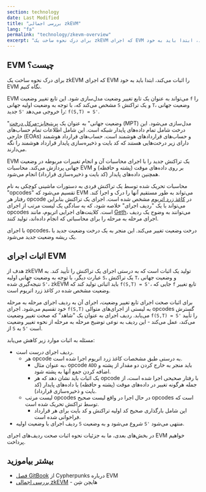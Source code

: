 ```yaml
---
section: technology
date: Last Modified
title: "بررسی اجمالی zkEVM"
lang: "fa"
permalink: "technology/zkevm-overview"
excerpt: "برای درک نحوه ساخت یک zkEVM که اجرای EVM را اثبات می‌کند، ابتدا باید به خود EVM نگاه کنیم."
---
```



## EVM چیست؟

برای درک نحوه ساخت یک zkEVM که اجرای EVM را اثبات می‌کند، ابتدا باید به خود EVM نگاه کنیم.

EVM می‌تواند به عنوان یک تابع تغییر وضعیت مدل‌سازی شود. این تابع تغییر وضعیت `f` را مشخص می‌کند که، با توجه به وضعیت اولیه جهانی `S` و یک تراکنش `T`، وضعیت جهانی جدید `S'` را خروجی می‌دهد: `f(S,T) = S'`.

"وضعیت جهانی" به عنوان یک [پریتیچایز-مرکل درخت](https://ethereum.org/en/developers/docs/data-structures-and-encoding/patricia-merkle-trie/) (MPT) مدل‌سازی می‌شود. این درخت شامل تمام داده‌های پایدار شبکه است. این شامل اطلاعات تمام حساب‌های خارجی (EOAs) و حساب‌های قراردادهای هوشمند است. حساب‌های قرارداد هوشمند دارای زیر درخت‌هایی هستند که کد بایت و ذخیره‌سازی پایدار قرارداد هوشمند را نگه می‌دارند.

EVM یک تراکنش جدید را با اجرای محاسبات آن و انجام تغییرات مربوطه در وضعیت جهانی پردازش می‌کند. محاسبات EVM بر روی داده‌های موقت (پشته و حافظه) و همچنین داده‌های پایدار (کد بایت و ذخیره‌سازی قرارداد) انجام می‌شود.

<ClickToZoom src={zkevm1} />

محاسبات تحریک شده توسط یک تراکنش فردی به دستورات ماشینی کوچکی به نام "opcodes" تقسیم می‌شود که EVM می‌تواند به طور مستقیم آنها را درک و اجرا کند. رفتار هر opcode در [کاغذ زرد اتریوم](https://ethereum.github.io/yellowpaper/paper.pdf) مشخص شده است. اجرای یک تراکنش بنابراین می‌تواند با یک "ردیف اجرای" خلاصه شود، که به سادگی یک لیست مرتب از اجرای opcodes است. کلاینت‌های اجرایی اتریوم، مانند [Geth](https://geth.ethereum.org/)، می‌توانند به وضوح یک ردیف اجرای مرحله به مرحله را برای محاسباتی که انجام داده‌اند، تولید کنند.

<ClickToZoom src={zkevm2} />

با اجرای opcodes، درخت وضعیت تغییر می‌کند. این منجر به یک درخت وضعیت جدید با یک ریشه وضعیت جدید می‌شود.

## اثبات اجرای EVM

هدف از zkEVM تولید یک اثبات است که به درستی اجرای یک تراکنش را تأیید کند. به عبارت دیگر، با توجه به وضعیت جهانی اولیه `S`، یک تراکنش `T`، و وضعیت جهانی نتیجه‌گیری شده `S'`، zkEVM باید اثباتی تولید کند که `f(S,T) = S'`، جایی که `f` تابع تغییر وضعیت مشخص شده در کاغذ زرد اتریوم است.

برای اثبات صحت اجرای تابع تغییر وضعیت، اجرای آن به ردیف اجرای مرحله به مرحله خود تقسیم می‌شود. اجرای `f(S,T)` به لیستی از اجرای‌های متوالی opcodes گسترش می‌یابد. ردیف اجرای به عنوان یک "شاهد" که صحت تغییر وضعیت `f(S,T) = S'` را تأیید می‌کند، عمل می‌کند - این ردیف به نوعی توضیح مرحله به مرحله از نحوه تغییر وضعیت از `S` به `S'` است.

مسئله به اثبات موارد زیر کاهش می‌یابد:

- ردیف اجرای _درست_ است.
  - هر opcode به درستی طبق مشخصات کاغذ زرد اتریوم اجرا شده است.
    - به عنوان مثال، opcode `ADD` باید منجر به خارج کردن دو مقدار از پشته و اضافه کردن جمع آنها به پشته شود.
    - یک اثبات باید نشان دهد که هر opcode با رفتار صحیحی اجرا شده است، از جمله هرگونه تغییر در داده‌های موقت (پشته و حافظه) یا داده‌های پایدار (کد بایت و ذخیره‌سازی قرارداد).
  - لیست مرتب opcodes در حال اجرا در واقع لیست صحیح opcodes است که توسط تراکنش تحریک شده است.
    - این شامل بارگذاری صحیح کد اولیه تراکنش و کد بایت برای هر قرارداد فراخوانی شده است.
- ردیف اجرای با وضعیت اولیه `S` شروع می‌شود و به وضعیت `S'` منتهی می‌شود.

<ClickToZoom src={zkevm3} />

در بخش‌های بعدی، ما به جزئیات نحوه اثبات صحت ردیف‌های اجرای EVM خواهیم پرداخت.

## بیشتر بیاموزید

- [فصل GitBook](https://cypherpunks-core.github.io/ethereumbook/13evm.html) از Cypherpunks درباره EVM
- [بررسی اجمالی zkEVM](https://youtu.be/NHwd-gJ8xg4) - هایچن شِن